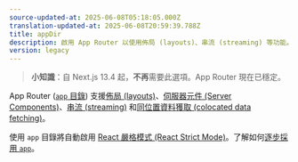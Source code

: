 ```yaml
---
source-updated-at: 2025-06-08T05:18:05.000Z
translation-updated-at: 2025-06-08T20:59:39.788Z
title: appDir
description: 啟用 App Router 以使用佈局 (layouts)、串流 (streaming) 等功能。
version: legacy
---
```


> **小知識**：自 Next.js 13.4 起，**不再**需要此選項。App Router 現在已穩定。

App Router ([`app` 目錄](/docs/app/building-your-application/routing)) 支援[佈局 (layouts)](/docs/app/api-reference/file-conventions/layout)、[伺服器元件 (Server Components)](/docs/app/getting-started/server-and-client-components)、[串流 (streaming)](/docs/app/api-reference/file-conventions/loading) 和[同位置資料獲取 (colocated data fetching)](/docs/app/building-your-application/data-fetching)。

使用 `app` 目錄將自動啟用 [React 嚴格模式 (React Strict Mode)](https://react.dev/reference/react/StrictMode)。了解如何[逐步採用 `app`](/docs/app/guides/migrating/app-router-migration#migrating-from-pages-to-app)。